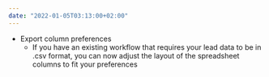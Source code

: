 ```yaml
---
date: "2022-01-05T03:13:00+02:00"
---
```


<ListHeader title="New features" emoji="🚀" emojiLabel="Rocket" />

- Export column preferences
  - If you have an existing workflow that requires your lead data to be in .csv format, you can now adjust the layout of the spreadsheet columns to fit your preferences
